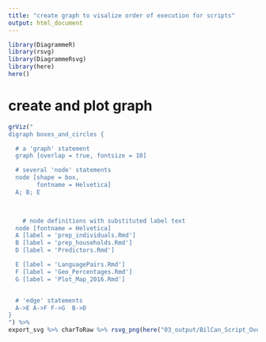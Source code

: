 ---
title: "create graph to visalize order of execution for scripts"
output: html_document
---

```{r setup, include=FALSE}
library(DiagrammeR)
library(rsvg)
library(DiagrammeRsvg)
library(here)
here()
```

# create and plot graph

```{r graph}
grViz("
digraph boxes_and_circles {

  # a 'graph' statement
  graph [overlap = true, fontsize = 10]

  # several 'node' statements
  node [shape = box,
        fontname = Helvetica]
  A; B; E


  
    # node definitions with substituted label text
  node [fontname = Helvetica]
  A [label = 'prep_individuals.Rmd']
  B [label = 'prep_households.Rmd']
  D [label = 'Predictors.Rmd']

  E [label = 'LanguagePairs.Rmd']
  F [label = 'Geo_Percentages.Rmd']
  G [label = 'Plot_Map_2016.Rmd']


  # 'edge' statements
  A->E A->F F->G  B->D 
}
") %>%
export_svg %>% charToRaw %>% rsvg_png(here("03_output/BilCan_Script_Overview.png"),  width = 2000, height = 700)
```

